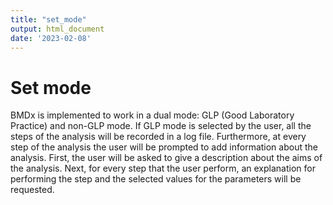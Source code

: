 ```yaml
---
title: "set_mode"
output: html_document
date: '2023-02-08'
---
```



# Set mode

BMDx is implemented to work in a dual mode: GLP (Good Laboratory Practice) and non-GLP mode. If GLP mode is selected by the user, all the steps of the analysis will be recorded in a log file.
Furthermore, at every step of the analysis the user will be prompted to add information about the analysis. 
First, the user will be asked to give a description about the aims of the analysis. 
Next, for every step that the user perform, an explanation for performing the step and the selected values for the parameters will be requested. 
